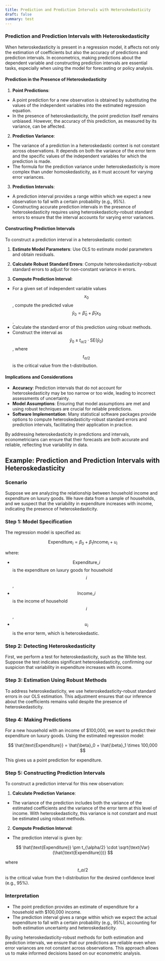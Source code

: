 ```yaml
---
title: Prediction and Prediction Intervals with Heteroskedasticity
draft: false
summary: test
---
```



<TOCInline toc={props.toc} asDisclosure />

### Prediction and Prediction Intervals with Heteroskedasticity

When heteroskedasticity is present in a regression model, it affects not only the estimation of coefficients but also the accuracy of predictions and prediction intervals. In econometrics, making predictions about the dependent variable and constructing prediction intervals are essential tasks, especially when using the model for forecasting or policy analysis.

#### **Prediction in the Presence of Heteroskedasticity**

1. **Point Predictions**:

- A point prediction for a new observation is obtained by substituting the values of the independent variables into the estimated regression equation.
- In the presence of heteroskedasticity, the point prediction itself remains unbiased. However, the accuracy of this prediction, as measured by its variance, can be affected.

2. **Prediction Variance**:

- The variance of a prediction in a heteroskedastic context is not constant across observations. It depends on both the variance of the error term and the specific values of the independent variables for which the prediction is made.
- The formula for the prediction variance under heteroskedasticity is more complex than under homoskedasticity, as it must account for varying error variances.

3. **Prediction Intervals**:

- A prediction interval provides a range within which we expect a new observation to fall with a certain probability (e.g., 95%).
- Constructing accurate prediction intervals in the presence of heteroskedasticity requires using heteroskedasticity-robust standard errors to ensure that the interval accounts for varying error variances.

#### **Constructing Prediction Intervals**

To construct a prediction interval in a heteroskedastic context:

1. **Estimate Model Parameters**: Use OLS to estimate model parameters and obtain residuals.

2. **Calculate Robust Standard Errors**: Compute heteroskedasticity-robust standard errors to adjust for non-constant variance in errors.

3. **Compute Prediction Interval**:

- For a given set of independent variable values $$x_0$$, compute the predicted value $$\hat{y}_0 = \hat{\beta}_0 + \hat{\beta}_1 x_0$$.
- Calculate the standard error of this prediction using robust methods.
- Construct the interval as $$\hat{y}_0 \pm t_{\alpha/2} \cdot \text{SE}(\hat{y}_0)$$, where $$t_{\alpha/2}$$ is the critical value from the t-distribution.

#### **Implications and Considerations**

- **Accuracy**: Prediction intervals that do not account for heteroskedasticity may be too narrow or too wide, leading to incorrect assessments of uncertainty.
- **Model Assumptions**: Ensuring that model assumptions are met and using robust techniques are crucial for reliable predictions.
- **Software Implementation**: Many statistical software packages provide options to compute heteroskedasticity-robust standard errors and prediction intervals, facilitating their application in practice.

By addressing heteroskedasticity in predictions and intervals, econometricians can ensure that their forecasts are both accurate and reliable, reflecting true variability in data.

## Example: Prediction and Prediction Intervals with Heteroskedasticity

### **Scenario**

Suppose we are analyzing the relationship between household income and expenditure on luxury goods. We have data from a sample of households, and we suspect that the variability in expenditure increases with income, indicating the presence of heteroskedasticity.

### **Step 1: Model Specification**

The regression model is specified as:

$$
\text{Expenditure}_i = \beta_0 + \beta_1 \text{Income}_i + u_i
$$

where:

- $$ \text{Expenditure}\_i $$ is the expenditure on luxury goods for household $$ i $$,
- $$ \text{Income}\_i $$ is the income of household $$ i $$,
- $$ u_i $$ is the error term, which is heteroskedastic.

### **Step 2: Detecting Heteroskedasticity**

First, we perform a test for heteroskedasticity, such as the White test. Suppose the test indicates significant heteroskedasticity, confirming our suspicion that variability in expenditure increases with income.

### **Step 3: Estimation Using Robust Methods**

To address heteroskedasticity, we use heteroskedasticity-robust standard errors in our OLS estimation. This adjustment ensures that our inference about the coefficients remains valid despite the presence of heteroskedasticity.

### **Step 4: Making Predictions**

For a new household with an income of $100,000, we want to predict their expenditure on luxury goods. Using the estimated regression model:

$$
\hat{\text{Expenditure}} = \hat{\beta}_0 + \hat{\beta}_1 \times 100,000
$$

This gives us a point prediction for expenditure.

### **Step 5: Constructing Prediction Intervals**

To construct a prediction interval for this new observation:

1. **Calculate Prediction Variance**:

- The variance of the prediction includes both the variance of the estimated coefficients and the variance of the error term at this level of income. With heteroskedasticity, this variance is not constant and must be estimated using robust methods.

2. **Compute Prediction Interval**:

- The prediction interval is given by:

$$
\hat{\text{Expenditure}} \pm t_{\alpha/2} \cdot \sqrt{\text{Var}(\hat{\text{Expenditure}})}
$$

where $$ t\_{\alpha/2} $$ is the critical value from the t-distribution for the desired confidence level (e.g., 95%).

### **Interpretation**

- The point prediction provides an estimate of expenditure for a household with $100,000 income.
- The prediction interval gives a range within which we expect the actual expenditure to fall with a certain probability (e.g., 95%), accounting for both estimation uncertainty and heteroskedasticity.

By using heteroskedasticity-robust methods for both estimation and prediction intervals, we ensure that our predictions are reliable even when error variances are not constant across observations. This approach allows us to make informed decisions based on our econometric analysis.

[^1]: https://ppl-ai-file-upload.s3.amazonaws.com/web/direct-files/30626316/2be59c8f-ac44-43e7-a595-38c5bea42df7/Jeffrey_M_Wooldridge_Introductory_Econometrics_A_Modern_Approach.pdf
[^2]: https://www.ncbi.nlm.nih.gov/pmc/articles/PMC11125562/
[^3]: http://www2.kobe-u.ac.jp/~kawabat/ch08.pdf
[^4]: https://economics.mit.edu/sites/default/files/2022-09/Heteroskedasticity-Robust%20Inference%20In%20Finite%20Samples.pdf
[^5]: https://www.degruyter.com/document/doi/10.1515/jem-2023-0007/pdf
[^6]: https://iris.uniupo.it/retrieve/e163b88f-abfc-c12c-e053-d805fe0a7f21/2018_Prediction%20intervals_postprintcopy.pdf
[^7]: https://mapie.readthedocs.io/en/latest/examples_regression/1-quickstart/plot_heteroscedastic_1d_data.html
[^8]: https://ppl-ai-file-upload.s3.amazonaws.com/web/direct-files/30626316/2be59c8f-ac44-43e7-a595-38c5bea42df7/Jeffrey_M_Wooldridge_Introductory_Econometrics_A_Modern_Approach.pdf
[^9]: http://www2.kobe-u.ac.jp/~kawabat/ch08.pdf
[^10]: https://www.aimodels.fyi/papers/arxiv/conditional-validity-heteroskedastic-conformal-regression
[^11]: https://economics.mit.edu/sites/default/files/2022-09/Heteroskedasticity-Robust%20Inference%20In%20Finite%20Samples.pdf
[^12]: https://www.ncbi.nlm.nih.gov/pmc/articles/PMC11125562/
[^13]: https://www.econometrics-with-r.org/5.4-hah.html
[^14]: https://www3.wabash.edu/econometrics/EconometricsBook/chap19.htm

